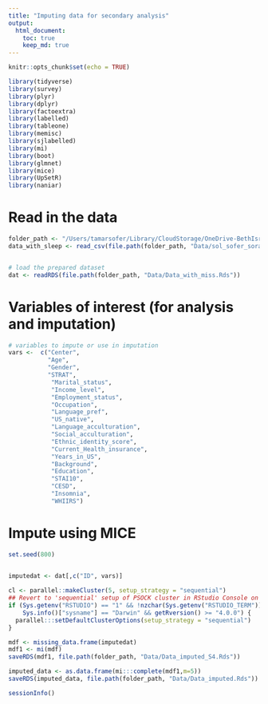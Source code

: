 ```yaml
---
title: "Imputing data for secondary analysis"
output: 
  html_document:
    toc: true
    keep_md: true
---
```


```r
knitr::opts_chunk$set(echo = TRUE)
```

```r
library(tidyverse)
library(survey)
library(plyr)
library(dplyr)
library(factoextra)
library(labelled)
library(tableone)
library(memisc)
library(sjlabelled)
library(mi)
library(boot)
library(glmnet)
library(mice)
library(UpSetR)
library(naniar)
```

# Read in the data

```r
folder_path <- "/Users/tamarsofer/Library/CloudStorage/OneDrive-BethIsraelLaheyHealth/Ongoing_papers/2022_gender_measure"
data_with_sleep <- read_csv(file.path(folder_path, "Data/sol_sofer_sorajja_joon_covariates_20220810.csv"))


# load the prepared dataset
dat <- readRDS(file.path(folder_path, "Data/Data_with_miss.Rds"))

```

# Variables of interest (for analysis and imputation)
```r
# variables to impute or use in imputation
vars <-  c("Center", 
           "Age", 
           "Gender",
           "STRAT",
            "Marital_status",
            "Income_level",
            "Employment_status",
            "Occupation",
            "Language_pref",
            "US_native",
            "Language_acculturation",
            "Social_acculturation",
            "Ethnic_identity_score", 
            "Current_Health_insurance", 
            "Years_in_US",
            "Background", 
            "Education",
            "STAI10",
            "CESD",
            "Insomnia", 
            "WHIIRS")
```
# Impute using MICE
```r
set.seed(800)

  
imputedat <- dat[,c("ID", vars)]

cl <- parallel::makeCluster(5, setup_strategy = "sequential")
## Revert to 'sequential' setup of PSOCK cluster in RStudio Console on macOS and R 4.0.0
if (Sys.getenv("RSTUDIO") == "1" && !nzchar(Sys.getenv("RSTUDIO_TERM")) &&
    Sys.info()["sysname"] == "Darwin" && getRversion() >= "4.0.0") {
  parallel:::setDefaultClusterOptions(setup_strategy = "sequential")
}

mdf <- missing_data.frame(imputedat)
mdf1 <- mi(mdf)
saveRDS(mdf1, file.path(folder_path, "Data/Data_imputed_S4.Rds"))

imputed_data <- as.data.frame(mi:::complete(mdf1,m=5))
saveRDS(imputed_data, file.path(folder_path, "Data/Data_imputed.Rds"))


```






```r
sessionInfo()
```